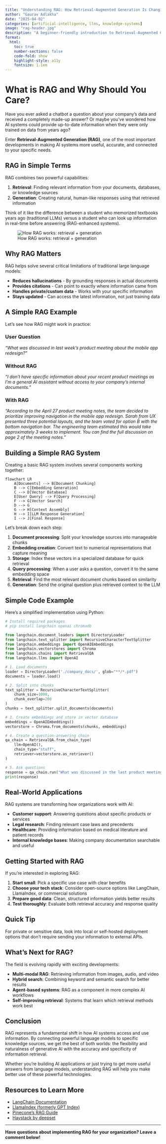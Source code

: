 ```yaml
---
title: "Understanding RAG: How Retrieval-Augmented Generation Is Changing AI"
author: "Gaurav Adlakha"
date: "2025-04-02"
categories: [artificial-intelligence, llms, knowledge-systems]
image: "rag-header.jpg"
description: "A beginner-friendly introduction to Retrieval-Augmented Generation (RAG) and why it matters for modern AI systems."
format:
  html:
    toc: true
    number-sections: false
    code-fold: show
    highlight-style: a11y
    fontsize: 1.1em
---
```


# What is RAG and Why Should You Care?

Have you ever asked a chatbot a question about your company's data and received a completely made-up answer? Or maybe you've wondered how AI systems could provide up-to-date information when they were only trained on data from years ago?

Enter **Retrieval-Augmented Generation (RAG)**, one of the most important developments in making AI systems more useful, accurate, and connected to your specific needs.

## RAG in Simple Terms

RAG combines two powerful capabilities:

1. **Retrieval**: Finding relevant information from your documents, databases, or knowledge sources
2. **Generation**: Creating natural, human-like responses using that retrieved information

Think of it like the difference between a student who memorized textbooks years ago (traditional LLMs) versus a student who can look up information in real-time before answering (RAG-enhanced systems).

![How RAG works: retrieval + generation](rag-diagram.jpg)

## Why RAG Matters

RAG helps solve several critical limitations of traditional large language models:

- **Reduces hallucinations** - By grounding responses in actual documents
- **Provides citations** - Can point to exactly where information came from
- **Handles private/custom data** - Works with your specific information
- **Stays updated** - Can access the latest information, not just training data

## A Simple RAG Example

Let's see how RAG might work in practice:

::: {.panel-tabset}

### User Question

*"What was discussed in last week's product meeting about the mobile app redesign?"*

### Without RAG

*"I don't have specific information about your recent product meetings as I'm a general AI assistant without access to your company's internal documents."*

### With RAG

*"According to the April 27 product meeting notes, the team decided to prioritize improving navigation in the mobile app redesign. Sarah from UX presented three potential layouts, and the team voted for option B with the bottom navigation bar. The engineering team estimated this would take approximately 3 weeks to implement. You can find the full discussion on page 2 of the meeting notes."*

:::

## Building a Simple RAG System

Creating a basic RAG system involves several components working together:

```mermaid
flowchart LR
    A[Documents] --> B[Document Chunking]
    B --> C[Embedding Generation]
    C --> D[Vector Database]
    E[User Query] --> F[Query Processing]
    F --> G[Vector Search]
    D --> G
    G --> H[Context Assembly]
    H --> I[LLM Response Generation]
    I --> J[Final Response]
```

Let's break down each step:

1. **Document processing**: Split your knowledge sources into manageable chunks
2. **Embedding creation**: Convert text to numerical representations that capture meaning
3. **Storage**: Index these vectors in a specialized database for quick retrieval
4. **Query processing**: When a user asks a question, convert it to the same embedding space
5. **Retrieval**: Find the most relevant document chunks based on similarity
6. **Generation**: Send the original question plus retrieved context to the LLM

## Simple Code Example

Here's a simplified implementation using Python:

```python
# Install required packages
# pip install langchain openai chromadb

from langchain.document_loaders import DirectoryLoader
from langchain.text_splitter import RecursiveCharacterTextSplitter
from langchain.embeddings import OpenAIEmbeddings
from langchain.vectorstores import Chroma
from langchain.chains import RetrievalQA
from langchain.llms import OpenAI

# 1. Load documents
loader = DirectoryLoader('./company_docs/', glob="**/*.pdf")
documents = loader.load()

# 2. Split into chunks
text_splitter = RecursiveCharacterTextSplitter(
    chunk_size=1000,
    chunk_overlap=200
)
chunks = text_splitter.split_documents(documents)

# 3. Create embeddings and store in vector database
embeddings = OpenAIEmbeddings()
vectorstore = Chroma.from_documents(chunks, embeddings)

# 4. Create a question-answering chain
qa_chain = RetrievalQA.from_chain_type(
    llm=OpenAI(),
    chain_type="stuff",
    retriever=vectorstore.as_retriever()
)

# 5. Ask questions
response = qa_chain.run("What was discussed in the last product meeting?")
print(response)
```

## Real-World Applications

RAG systems are transforming how organizations work with AI:

- **Customer support**: Answering questions about specific products or services
- **Legal research**: Finding relevant case laws and precedents
- **Healthcare**: Providing information based on medical literature and patient records
- **Internal knowledge bases**: Making company documentation searchable and useful

## Getting Started with RAG

If you're interested in exploring RAG:

1. **Start small**: Pick a specific use case with clear benefits
2. **Choose your tech stack**: Consider open-source options like LangChain, LlamaIndex, or commercial solutions
3. **Prepare good data**: Clean, structured information yields better results
4. **Test thoroughly**: Evaluate both retrieval accuracy and response quality

::: {.callout-tip}
## Quick Tip
For private or sensitive data, look into local or self-hosted deployment options that don't require sending your information to external APIs.
:::

## What's Next for RAG?

The field is evolving rapidly with exciting developments:

- **Multi-modal RAG**: Retrieving information from images, audio, and video
- **Hybrid search**: Combining keyword and semantic search for better results
- **Agent-based systems**: RAG as a component in more complex AI workflows
- **Self-improving retrieval**: Systems that learn which retrieval methods work best

## Conclusion

RAG represents a fundamental shift in how AI systems access and use information. By connecting powerful language models to specific knowledge sources, we get the best of both worlds: the flexibility and naturalness of generative AI with the accuracy and specificity of information retrieval.

Whether you're building AI applications or just trying to get more useful answers from language models, understanding RAG will help you make better use of these powerful technologies.

## Resources to Learn More

- [LangChain Documentation](https://langchain.readthedocs.io/)
- [LlamaIndex (formerly GPT Index)](https://www.llamaindex.ai/)
- [Pinecone's RAG Guide](https://www.pinecone.io/learn/retrieval-augmented-generation/)
- [Haystack by deepset](https://haystack.deepset.ai/)

---

**Have questions about implementing RAG for your organization? Leave a comment below!**
